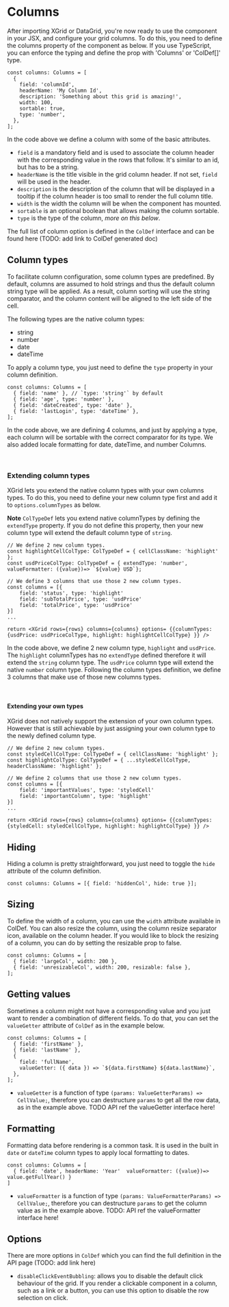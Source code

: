 
<Meta title="1. Docs/2. Columns" component={XGrid} />

# Columns

After importing XGrid or DataGrid, you're now ready to use the component in your JSX, and configure your grid columns.
To do this, you need to define the columns property of the component as below.
If you use TypeScript, you can enforce the typing and define the prop with 'Columns' or 'ColDef[]' type.

```tsx
const columns: Columns = [
  {
    field: 'columnId',
    headerName: 'My Column Id',
    description: 'Something about this grid is amazing!',
    width: 100,
    sortable: true,
    type: 'number',
  },
];
```

In the code above we define a column with some of the basic attributes.

- `field` is a mandatory field and is used to associate the column header with the corresponding value in the rows that follow. It's similar to an id, but has to be a string.
- `headerName` is the title visible in the grid column header. If not set, `field` will be used in the header.
- `description` is the description of the column that will be displayed in a tooltip if the column header is too small to render the full column title.
- `width` is the width the column will be when the component has mounted.
- `sortable` is an optional boolean that allows making the column sortable.
- `type` is the type of the column, _more on this below_.

The full list of column option is defined in the `ColDef` interface and can be found here (TODO: add link to ColDef generated doc)

## Column types

To facilitate column configuration, some column types are predefined.
By default, columns are assumed to hold strings and thus the default column string type will be applied.
As a result, column sorting will use the string comparator, and the column content will be aligned to the left side of the cell.

The following types are the native column types:

- string
- number
- date
- dateTime

To apply a column type, you just need to define the `type` property in your column definition.

```tsx
const columns: Columns = [
  { field: 'name' }, // `type: 'string'` by default
  { field: 'age', type: 'number' },
  { field: 'dateCreated', type: 'date' },
  { field: 'lastLogin', type: 'dateTime' },
];
```

In the code above, we are defining 4 columns, and just by applying a type, each column will be sortable with the correct comparator for its type.
We also added locale formatting for date, dateTime, and number Columns.

<ColumnTypesDemo />
<br />

### Extending column types

XGrid lets you extend the native column types with your own columns types.
To do this, you need to define your new column type first and add it to `options.columnTypes` as below.

**Note** `ColTypeDef` lets you extend native columnTypes by defining the `extendType` property.
If you do not define this property, then your new column type will extend the default column type of `string`.

```tsx
// We define 2 new column types.
const highlightCellColType: ColTypeDef = { cellClassName: 'highlight' };
const usdPriceColType: ColTypeDef = { extendType: 'number', valueFormatter: ({value})=> `${value} USD`};

// We define 3 columns that use those 2 new column types.
const columns = [{
    field: 'status', type: 'highlight'
    field: 'subTotalPrice', type: 'usdPrice'
    field: 'totalPrice', type: 'usdPrice'
}]
...

return <XGrid rows={rows} columns={columns} options= {{columnTypes: {usdPrice: usdPriceColType, highlight: highlightCellColType} }} />
```

In the code above, we define 2 new column type, `highlight` and `usdPrice`. The `highlight` columnTypes has no `extendType`
defined therefore it will extend the `string` column type. The `usdPrice` column type will extend the native `number` column type.
Following the column types definition, we define 3 columns that make use of those new columns types.

<ExtendColTypesDemo />
<br />

#### Extending your own types

XGrid does not natively support the extension of your own column types. However that is still achievable by just assigning your own column type to the newly defined column type.

```tsx
// We define 2 new column types.
const styledCellColType: ColTypeDef = { cellClassName: 'highlight' };
const highlightColType: ColTypeDef = { ...styledCellColType, headerClassName: 'highlight' };

// We define 2 columns that use those 2 new column types.
const columns = [{
    field: 'importantValues', type: 'styledCell'
    field: 'importantColumn', type: 'highlight'
}]
...

return <XGrid rows={rows} columns={columns} options= {{columnTypes: {styledCell: styledCellColType, highlight: highlightColType} }} />
```

## Hiding

Hiding a column is pretty straightforward, you just need to toggle the `hide` attribute of the column definition.

```tsx
const columns: Columns = [{ field: 'hiddenCol', hide: true }];
```

<HideColumnDemo />

## Sizing

To define the width of a column, you can use the `width` attribute available in ColDef. You can also resize the column, using the column resize separator icon, available on the column header. If you would like to block the resizing of a column, you can do by setting the resizable prop to false.

```tsx
const columns: Columns = [
  { field: 'largeCol', width: 200 },
  { field: 'unresizableCol', width: 200, resizable: false },
];
```

## Getting values

Sometimes a column might not have a corresponding value and you just want to render a combination of different fields.
To do that, you can set the `valueGetter` attribute of `ColDef` as in the example below.

```tsx
const columns: Columns = [
  { field: 'firstName' },
  { field: 'lastName' },
  {
    field: 'fullName',
    valueGetter: ({ data }) => `${data.firstName} ${data.lastName}`,
  },
];
```

- `valueGetter` is a function of type `(params: ValueGetterParams) => CellValue;`, therefore you can destructure `params` to get all the row data, as in the example above.
  TODO API ref the valueGetter interface here!

<ValueGetterDemo />

## Formatting

Formatting data before rendering is a common task. It is used in the built in `date` or `dateTime` column types to apply local formatting to dates.

```tsx
const columns: Columns = [
  { field: 'date', headerName: 'Year'  valueFormatter: ({value})=> value.getFullYear() }
]
```

- `valueFormatter` is a function of type `(params: ValueFormatterParams) => CellValue;`, therefore you can destructure `params` to get the column value as in the example above.
  TODO: API ref the valueFormatter interface here!

<FormattingDemo />

## Options

There are more options in `ColDef` which you can find the full definition in the API page (TODO: add link here)

- `disableClickEventBubbling`: allows you to disable the default click behaviour of the grid. If you render a clickable component in a column, such as a link or a button, you can use this option to disable the row selection on click.
